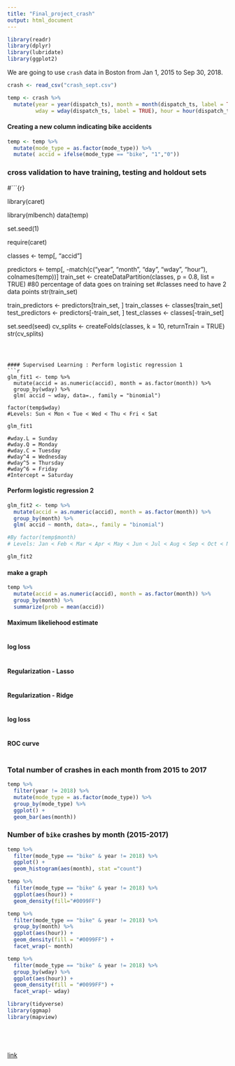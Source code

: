 ```yaml
---
title: "Final_project_crash"
output: html_document
---
```


```r
library(readr)
library(dplyr)
library(lubridate)
library(ggplot2)
```

We are going to use `crash` data in Boston from Jan 1, 2015 to Sep 30, 2018. 

```r
crash <- read_csv("crash_sept.csv")
```


```r
temp <- crash %>%
  mutate(year = year(dispatch_ts), month = month(dispatch_ts, label = TRUE), day = day(dispatch_ts),
         wday = wday(dispatch_ts, label = TRUE), hour = hour(dispatch_ts))
```


#### Creating a new column indicating bike accidents
```r
temp <- temp %>%
  mutate(mode_type = as.factor(mode_type)) %>%
  mutate( accid = ifelse(mode_type == "bike", "1","0"))
```


### cross validation to have training, testing and holdout sets 
#```{r}

library(caret)

library(mlbench)
data(temp)

set.seed(1)
 
require(caret)
 
classes <- temp[, "accid"]

predictors <- temp[, -match(c("year", "month", "day", "wday", "hour"), colnames(temp))]
train_set <- createDataPartition(classes, p = 0.8, list = TRUE)  #80 percentage of data goes on training set 
#classes need to have 2 data points 
str(train_set) 
 
train_predictors <- predictors[train_set, ]
train_classes <- classes[train_set]
test_predictors <- predictors[-train_set, ]
test_classes <- classes[-train_set]
 
set.seed(seed)
cv_splits <- createFolds(classes, k = 10, returnTrain = TRUE)
str(cv_splits)


```



#### Supervised Learning : Perform logistic regression 1
```r
glm_fit1 <- temp %>% 
  mutate(accid = as.numeric(accid), month = as.factor(month)) %>%
  group_by(wday) %>%
  glm( accid ~ wday, data=., family = "binomial")

factor(temp$wday)
#Levels: Sun < Mon < Tue < Wed < Thu < Fri < Sat

glm_fit1

#wday.L = Sunday 
#wday.Q = Monday 
#wday.C = Tuesday 
#wday^4 = Wednesday 
#wday^5 = Thursday 
#wday^6 = Friday 
#Intercept = Saturday 

```

#### Perform logistic regression 2 

```r

glm_fit2 <- temp %>% 
  mutate(accid = as.numeric(accid), month = as.factor(month)) %>%
  group_by(month) %>%
  glm( accid ~ month, data=., family = "binomial")

#By factor(temp$month)
# Levels: Jan < Feb < Mar < Apr < May < Jun < Jul < Aug < Sep < Oct < Nov < Dec

glm_fit2

```

#### make a graph

```r

temp %>% 
  mutate(accid = as.numeric(accid), month = as.factor(month)) %>%
  group_by(month) %>%
  summarize(prob = mean(accid))

```

#### Maximum likeliehood estimate

```r


```

#### log loss 
```r



```

#### Regularization - Lasso 

```r



```


#### Regularization - Ridge 

```r



```


#### log loss

```r



```


#### ROC curve 
```r





```





### Total number of crashes in each month from 2015 to 2017
```r
temp %>%
  filter(year != 2018) %>%
  mutate(mode_type = as.factor(mode_type)) %>%
  group_by(mode_type) %>%
  ggplot() +
  geom_bar(aes(month))
```

### Number of `bike` crashes by month (2015-2017)
```r
temp %>%
  filter(mode_type == "bike" & year != 2018) %>%
  ggplot() +
  geom_histogram(aes(month), stat ="count")
```

```r
temp %>%
  filter(mode_type == "bike" & year != 2018) %>%
  ggplot(aes(hour)) +
  geom_density(fill="#0099FF")
```

```r
temp %>%
  filter(mode_type == "bike" & year != 2018) %>%
  group_by(month) %>%
  ggplot(aes(hour)) +
  geom_density(fill = "#0099FF") +
  facet_wrap(~ month)
```


```r
temp %>%
  filter(mode_type == "bike" & year != 2018) %>%
  group_by(wday) %>%
  ggplot(aes(hour)) +
  geom_density(fill = "#0099FF") +
  facet_wrap(~ wday)
```

```r
library(tidyverse)
library(ggmap)
library(mapview)






```

[link]("https://www.boston.com/news/local-news/2014/06/19/cyclists-beware-this-new-map-shows-bike-crash-hotspots-across-boston")



